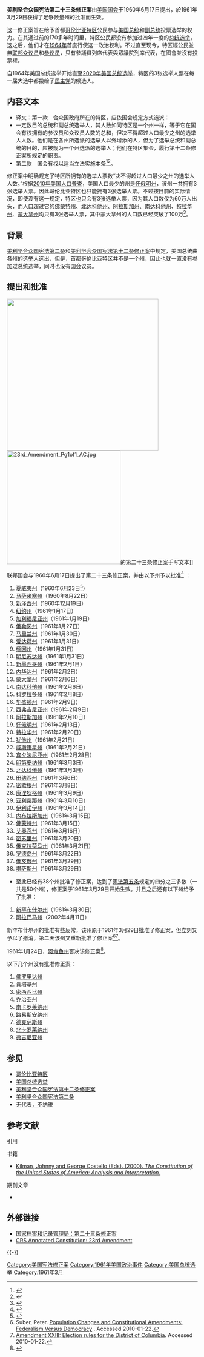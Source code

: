 {{noteTA
|G1 = USState
}}
{{US Constitution article series}}

'''美利坚合众国宪法第二十三条修正案'''由[[美国国会|美国国会]]于1960年6月17日提出，於1961年3月29日获得了足够数量州的批准而生效。

这一修正案旨在给予首都[[哥伦比亚特区|哥伦比亚特区]]公民参与[[美国总统|美国总统]]和[[美国副总统|副总统]]投票选举的权力。在其通过前的170多年时间里，特区公民都没有参加过四年一度的[[美国总统选举|总统选举]]，这之后，他们才在[[1964年美国总统选举|1964年]]首度行使这一政治权利。不过直至现今，特区經公民並無[[联邦众议员|联邦众议员]]和[[联邦参议员|参议员]]，只有參議員列席代表與眾議院列席代表，在國會並沒有投票權。

自1964年美国总统选举开始直至[[2020年美国总统选举|2020年美国总统选举]]，特区的3张选举人票在每一届大选中都投给了[[民主黨_(美國)|民主党]]的候选人。

==内容文本==
{{Quote|width=500px|'''Section 1. '''The District constituting the seat of Government of the United States shall appoint in such manner as the Congress may direct:

A number of electors of President and Vice President equal to the whole number of Senators and Representatives in Congress to which the District would be entitled if it were a State, but in no event more than the least populous State; they shall be in addition to those appointed by the States, but they shall be considered, for the purposes of the election of President and Vice President, to be electors appointed by a State; and they shall meet in the District and perform such duties as provided by the twelfth article of amendment.

'''Section 2. '''The Congress shall have power to enforce this article by appropriate legislation.}}
*译文：第一款　合众国政府所在的特区，应依国会规定方式选派：
*一定数目的总统和副总统选举人，其人数如同特区是一个州一样，等于它在国会有权拥有的参议员和众议员人数的总和，但决不得超过人口最少之州的选举人人数。他们是在各州所选派的选举人以外增添的人，但为了选举总统和副总统的目的，应被规为一个州选派的选举人；他们在特区集会，履行第十二条修正案所规定的职责。
*第二款　国会有权以适当立法实施本条<ref>{{cite book |title=美国宪政历程：影响美国的25个司法大案 |author1=任东来 |author2=陈伟 |author3=白雪峰 |author4=Charles J. McClain |author5=Laurene Wu McClain |publisher=中国法制出版社 |isbn=7-80182-138-6 |pages=578-579|date=2004年1月}}</ref><ref>{{cite book |author=李道揆 |title=美国政府和政治（下册） |publisher=商务印书馆 |year=1999 |pages=775-799}}</ref>。

修正案中明确规定了特区所拥有的选举人票数“决不得超过人口最少之州的选举人人数。”根据[[2010年美国人口普查|2010年美国人口普查]]，美国人口最少的州是[[怀俄明州|怀俄明州]]，该州一共拥有3张选举人票。因此哥伦比亚特区也只能拥有3张选举人票。不过按目前的实际情况，即使没有这一规定，特区也只会有3张选举人票，因为其人口数仅为60万人出头，而人口超过它的[[佛蒙特州|佛蒙特州]]、[[北达科他州|北达科他州]]、[[阿拉斯加州|阿拉斯加州]]、[[南达科他州|南达科他州]]、[[特拉华州|特拉华州]]、[[蒙大拿州|蒙大拿州]]均只有3张选举人票，其中蒙大拿州的人口数已经突破了100万<ref>{{cite web |url=http://2010.census.gov/2010census/data/apportionment-pop-text.php |title=Resident Population Data: Population Change |date=December 23, 2010 |publisher=[[United_States_Census_Bureau|United States Census Bureau]] |accessdate=December 23, 2010 |archiveurl=https://web.archive.org/web/20101225031104/http://2010.census.gov/2010census/data/apportionment-pop-text.php |archivedate=2010年12月25日 |deadurl=no }}</ref>。

==背景==
{{See also|哥伦比亚特区}}
[[美利坚合众国宪法第二条|美利坚合众国宪法第二条]]和[[美利坚合众国宪法第十二条修正案|美利坚合众国宪法第十二条修正案]]中规定，美国总统由各州的[[选举人|选举人]]选出，但是，首都哥伦比亚特区并不是一个州，因此也就一直没有参加过总统选举，同时也没有国会议员。

==提出和批准==
[[File:23rd amendment ratification.svg|thumb|400px|right|{{legend|#2a26ce|1960至61年批准修正案}}
{{legend|#7df4ff|修正案通过后才进行批准}}
{{legend|#ff5e00|拒绝修正案}}
{{legend|#d3d3d3|未批准修正案}}]]
[[File:23rd_Amendment_Pg1of1_AC.jpg|300px]]的第二十三条修正案手写文本]]

联邦国会与1960年6月17日提出了第二十三条修正案，并由以下州予以批准<ref>{{cite web| url = http://www.usconstitution.net/constamrat.html#Am23| title = Ratification of Constitutional Amendments| accessdate = October 11, 2008| last = Mount| first = Steve| date = January 2007| archive-date = 2013-01-21| archive-url = https://www.webcitation.org/6Dpco4kXa?url=http://www.usconstitution.net/constamrat.html#Am23| dead-url = no}}</ref><!-- Note that this ref is wrong on NH, see below.-->：
#[[夏威夷州|夏威夷州]]（1960年6月23日<ref>{{cite news |title= Case Urges N.J. Ratify Vote for D.C. |page= A10 |work =The Washington Post |date= June 25, 1960 |url= http://search.proquest.com/docview/141235027/137EC109D661B990D46/9?accountid=46320 }}</ref>）
#[[马萨诸塞州|马萨诸塞州]]（1960年8月22日）
#[[新泽西州|新泽西州]]（1960年12月19日）
#[[纽约州|纽约州]]（1961年1月17日）
#[[加利福尼亚州|加利福尼亚州]]（1961年1月19日）
#[[俄勒冈州|俄勒冈州]]（1961年1月27日）
#[[马里兰州|马里兰州]]（1961年1月30日）
#[[爱达荷州|爱达荷州]]（1961年1月31日）
#[[缅因州|缅因州]]（1961年1月31日）
#[[明尼苏达州|明尼苏达州]]（1961年1月31日）
#[[新墨西哥州|新墨西哥州]]（1961年2月1日）
#[[内华达州|内华达州]]（1961年2月2日）
#[[蒙大拿州|蒙大拿州]]（1961年2月6日）
#[[南达科他州|南达科他州]]（1961年2月6日）
#[[科罗拉多州|科罗拉多州]]（1961年2月8日）
#[[华盛顿州|华盛顿州]]（1961年2月9日）
#[[西弗吉尼亚州|西弗吉尼亚州]]（1961年2月9日）
#[[阿拉斯加州|阿拉斯加州]]（1961年2月10日）
#[[怀俄明州|怀俄明州]]（1961年2月13日）
#[[特拉华州|特拉华州]]（1961年2月20日）
#[[犹他州|犹他州]]（1961年2月21日）
#[[威斯康星州|威斯康星州]]（1961年2月21日）
#[[宾夕法尼亚州|宾夕法尼亚州]]（1961年2月28日）
#[[印第安纳州|印第安纳州]]（1961年3月3日）
#[[北达科他州|北达科他州]]（1961年3月3日）
#[[田纳西州|田纳西州]]（1961年3月6日）
#[[密歇根州|密歇根州]]（1961年3月8日）
#[[康涅狄格州|康涅狄格州]]（1961年3月9日）
#[[亚利桑那州|亚利桑那州]]（1961年3月10日）
#[[伊利诺伊州|伊利诺伊州]]（1961年3月14日）
#[[内布拉斯加州|内布拉斯加州]]（1961年3月15日）
#[[佛蒙特州|佛蒙特州]]（1961年3月15日）
#[[艾奥瓦州|艾奥瓦州]]（1961年3月16日）
#[[密苏里州|密苏里州]]（1961年3月20日）
#[[俄克拉荷马州|俄克拉荷马州]]（1961年3月21日）
#[[罗德岛州|罗德岛州]]（1961年3月22日）
#[[俄亥俄州|俄亥俄州]]（1961年3月29日）
#[[堪萨斯州|堪萨斯州]]（1961年3月29日）
*至此已经有38个州批准了修正案，达到了[[美利坚合众国宪法第五条|宪法第五条]]规定的四分之三多数（一共是50个州），修正案于1961年3月29日开始生效。并且之后还有以下州给予了批准：
#[[新罕布什尔州|新罕布什尔州]]（1961年3月30日）
#[[阿拉巴马州|阿拉巴马州]]（2002年4月11日）
新罕布什尔州的批准有些反常，该州原于1961年3月29日批准了修正案，但立刻又予以了撤消，第二天该州又重新批准了修正案<ref>Suber, Peter.  [http://www.earlham.edu/~peters/writing/acapp2.htm Population Changes and Constitutional Amendments: Federalism Versus Democracy] {{Wayback|url=http://www.earlham.edu/~peters/writing/acapp2.htm |date=20120804163912 }}.  Accessed 2010-01-22.</ref><ref>[https://web.archive.org/web/20090929053840/http://library.law.emory.edu/law-library/research/ready-reference/us-federal-law-and-documents/historical-documents-constitution-of-the-united-states/amendment-xxiii-election-rules-for-the-district-of-columbia/  Amendment XXIII: Election rules for the District of Columbia].  Accessed 2010-01-22.</ref>。

1961年1月24日，[[阿肯色州|阿肯色州]]否决该修正案<ref>{{cite news |last = Mintz |first = Morton |title = Arkansas Is First To Reject District Voting Amendment |work = The Washington Post |date = January 25, 1961 |page = B1 |url = http://search.proquest.com/docview/141591074/137EC0D508557E0E905/3?accountid=46320 }}</ref>。

以下几个州没有批准修正案：
# [[佛罗里达州|佛罗里达州]]
# [[肯塔基州|肯塔基州]]
# [[密西西比州|密西西比州]]
# [[乔治亚州|乔治亚州]]
# [[南卡罗莱纳州|南卡罗莱纳州]]
# [[路易斯安纳州|路易斯安纳州]]
# [[德克萨斯州|德克萨斯州]]
# [[北卡罗莱纳州|北卡罗莱纳州]]
# [[弗吉尼亚州|弗吉尼亚州]]

== 参见 ==
* [[哥伦比亚特区|哥伦比亚特区]]
* [[美国总统选举|美国总统选举]]
* [[美利坚合众国宪法第十二条修正案|美利坚合众国宪法第十二条修正案]]
* [[美利坚合众国宪法第二条|美利坚合众国宪法第二条]]
* [[无代表，不纳税|无代表，不纳税]]

== 参考文献 ==
{{Wikisource|Constitution of the United States|美国宪法}}

; 引用
{{Reflist|2}}

; 书籍
* [https://web.archive.org/web/20081211012558/http://www.gpoaccess.gov/constitution/browse.html Kilman, Johnny and George Costello (Eds). (2000). ''The Constitution of the United States of America: Analysis and Interpretation.'']

; 期刊文章
* {{cite journal |last1 = Vose |first1 = Clement |year = 1978 |title = When District of Columbia Representation Collides with the Constitutional Amendment Institution |journal = Publius |volume = 9 |issue = 1 |pages = 105–125 |publisher = Oxford University Press |url = http://www.jstor.org/stable/3329772 |accessdate = February 1, 2013 |archive-date = 2021-03-08 |archive-url = https://web.archive.org/web/20210308105951/https://www.jstor.org/stable/3329772 |dead-url = no }}

== 外部链接 ==
* [http://www.archives.gov/exhibits/charters/constitution_amendments_11-27.html#23 国家档案和记录管理局：第二十三条修正案] {{Wayback|url=http://www.archives.gov/exhibits/charters/constitution_amendments_11-27.html#23 |date=20161009201001 }}
* [http://www.law.cornell.edu/anncon/html/amdt23toc_user.html CRS Annotated Constitution: 23rd Amendment] {{Wayback|url=http://www.law.cornell.edu/anncon/html/amdt23toc_user.html |date=20170202235208 }}

{{-}}
{{美国宪法|state=collapsed}}
{{Voting rights in the United States|state=collapsed}}
{{Suffrage|state=collapsed}}

{{Authority control}}
[[Category:美国宪法修正案|Category:美国宪法修正案]]
[[Category:1961年美国政治事件|Category:1961年美国政治事件]]
[[Category:美国总统选举|Category:美国总统选举]]
[[Category:1961年3月|Category:1961年3月]]